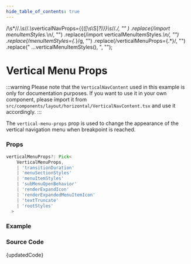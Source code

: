 ```yaml
---
hide_table_of_contents: true
---
```



  /\s*\/\/.*\s*\/\/.*\s*verticalNavProps=\{\{([\s\S]*?)\}\}\s*\/\/.*/,
  ""
)
  .replace(/import menuItemStyles.*\n/, "")
  .replace(/import verticalMenuItemStyles.*\n/, "")
  .replace(/menuItemStyles={.*}/g, "")
  .replace(/verticalMenuProps={.*}/, "")
  .replace(" ...verticalMenuItemStyles(), ", "");

# Vertical Menu Props

:::warning
Please note that the `VerticalNavContent` used in this example is only for documentation purposes. If you want to use it in your own component, please import it from `src/components/layout/horizontal/VerticalNavContent.tsx` and use it accordingly.
:::

The `vertical-menu-props` prop is used to change the appearance of the vertical navigation menu when breakpoint is reached.

### Props

```ts noCopy
verticalMenuProps?: Pick<
    VerticalMenuProps,
    | 'transitionDuration'
    | 'menuSectionStyles'
    | 'menuItemStyles'
    | 'subMenuOpenBehavior'
    | 'renderExpandIcon'
    | 'renderExpandedMenuItemIcon'
    | 'textTruncate'
    | 'rootStyles'
  >
```

### Example

<BrowserWindow url="/horizontal-menu/menu/vertical-menu-props">
  <Provider>
    <VerticalMenuProps />
  </Provider>
</BrowserWindow>

### Source Code

<TsToJsCodeSnippet>{updatedCode}</TsToJsCodeSnippet>
